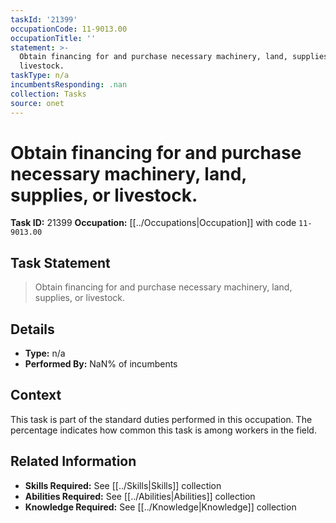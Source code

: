 ```yaml
---
taskId: '21399'
occupationCode: 11-9013.00
occupationTitle: ''
statement: >-
  Obtain financing for and purchase necessary machinery, land, supplies, or
  livestock.
taskType: n/a
incumbentsResponding: .nan
collection: Tasks
source: onet
---
```

# Obtain financing for and purchase necessary machinery, land, supplies, or livestock.

**Task ID:** 21399
**Occupation:** [[../Occupations|Occupation]] with code `11-9013.00`

## Task Statement

> Obtain financing for and purchase necessary machinery, land, supplies, or livestock.

## Details

- **Type:** n/a
- **Performed By:** NaN% of incumbents

## Context

This task is part of the standard duties performed in this occupation. The percentage indicates how common this task is among workers in the field.

## Related Information

- **Skills Required:** See [[../Skills|Skills]] collection
- **Abilities Required:** See [[../Abilities|Abilities]] collection
- **Knowledge Required:** See [[../Knowledge|Knowledge]] collection
